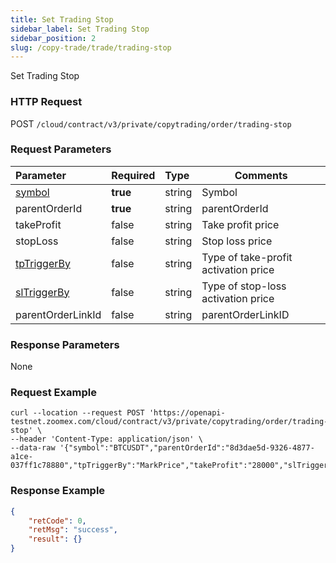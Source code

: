 ```yaml
---
title: Set Trading Stop
sidebar_label: Set Trading Stop
sidebar_position: 2
slug: /copy-trade/trade/trading-stop
---
```


Set Trading Stop

### HTTP Request

POST `/cloud/contract/v3/private/copytrading/order/trading-stop`

### Request Parameters

| Parameter | Required | Type | Comments|
|:----- |:-------|:-----|------ |
|[symbol](../enum#symbol) |<b>true</b> |string |Symbol   |
|parentOrderId |<b>true</b> |string |parentOrderId  |
|takeProfit |false |string |Take profit price |
|stopLoss |false |string |Stop loss price |
|[tpTriggerBy](../enum#triggerby)|false |string |Type of take-profit activation price |
|[slTriggerBy](../enum#triggerby)|false |string |Type of stop-loss activation price |
|parentOrderLinkId |false |string |parentOrderLinkID |

### Response Parameters

None

### Request Example

``` shell
curl --location --request POST 'https://openapi-testnet.zoomex.com/cloud/contract/v3/private/copytrading/order/trading-stop' \
--header 'Content-Type: application/json' \
--data-raw '{"symbol":"BTCUSDT","parentOrderId":"8d3dae5d-9326-4877-a1ce-037ff1c78880","tpTriggerBy":"MarkPrice","takeProfit":"28000","slTriggerBy":"IndexPrice","stopLoss":"31500","api_key":"XXXXXXXX","timestamp":1689851503158,"recv_window":5000,"sign":"XXXXXXXX"}'
```

### Response Example

``` json
{
    "retCode": 0,
    "retMsg": "success",
    "result": {}
}
```
